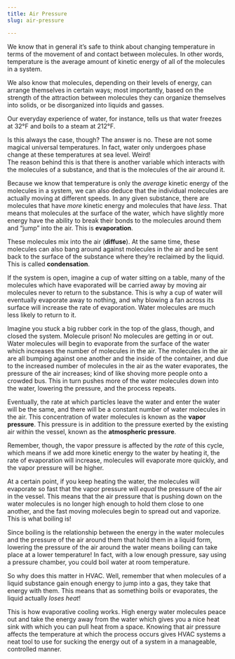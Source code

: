 ```yaml
---
title: Air Pressure
slug: air-pressure

---
```

We know that in general it’s safe to think about changing temperature in terms of the movement of and contact between molecules. In other words, temperature is the average amount of kinetic energy of all of the molecules in a system.

We also know that molecules, depending on their levels of energy, can arrange themselves in certain ways; most importantly, based on the strength of the attraction between molecules they can organize themselves into solids, or be disorganized into liquids and gasses.  
  
Our everyday experience of water, for instance, tells us that water freezes at 32°F and boils to a steam at 212°F.

Is this always the case, though? The answer is no. These are not some magical universal temperatures. In fact, water only undergoes phase change at these temperatures at sea level. Weird!  
The reason behind this is that there is another variable which interacts with the molecules of a substance, and that is the molecules of the air around it.

Because we know that temperature is only the _average_ kinetic energy of the molecules in a system, we can also deduce that the individual molecules are actually moving at different speeds. In any given substance, there are molecules that have _more_ kinetic energy and molecules that have _less_. That means that molecules at the surface of the water, which have slightly more energy have the ability to break their bonds to the molecules around them and “jump” into the air. This is **evaporation**.

These molecules mix into the air (**diffuse**). At the same time, these molecules can also bang around against molecules in the air and be sent back to the surface of the substance where they’re reclaimed by the liquid. This is called **condensation**.

If the system is open, imagine a cup of water sitting on a table, many of the molecules which have evaporated will be carried away by moving air molecules never to return to the substance. This is why a cup of water will eventually evaporate away to nothing, and why blowing a fan across its surface will increase the rate of evaporation. Water molecules are much less likely to return to it.

Imagine you stuck a big rubber cork in the top of the glass, though, and closed the system. Molecule prison! No molecules are getting in or out. Water molecules will begin to evaporate from the surface of the water which increases the number of molecules in the air. The molecules in the air are all bumping against one another and the inside of the container, and due to the increased number of molecules in the air as the water evaporates, the pressure of the air increases; kind of like shoving more people onto a crowded bus. This in turn pushes more of the water molecules down into the water, lowering the pressure, and the process repeats.

Eventually, the rate at which particles leave the water and enter the water will be the same, and there will be a constant number of water molecules in the air. This concentration of water molecules is known as the **vapor pressure**. This pressure is in addition to the pressure exerted by the existing air within the vessel, known as the **atmospheric pressure**.  
  
Remember, though, the vapor pressure is affected by the _rate_ of this cycle, which means if we add more kinetic energy to the water by heating it, the rate of evaporation will increase, molecules will evaporate more quickly, and the vapor pressure will be higher.

At a certain point, if you keep heating the water, the molecules will evaporate so fast that the vapor pressure will _equal_ the pressure of the air in the vessel. This means that the air pressure that is pushing down on the water molecules is no longer high enough to hold them close to one another, and the fast moving molecules begin to spread out and vaporize. This is what boiling is!  
  
Since boiling is the relationship between the energy in the water molecules and the pressure of the air around them that hold them in a liquid form, lowering the pressure of the air around the water means boiling can take place at a lower temperature! In fact, with a low enough pressure, say using a pressure chamber, you could boil water at room temperature.  
  
So why does this matter in HVAC. Well, remember that when molecules of a liquid substance gain enough energy to jump into a gas, they take that energy with them. This means that as something boils or evaporates, the liquid actually _loses heat_!

This is how evaporative cooling works. High energy water molecules peace out and take the energy away from the water which gives you a nice heat sink with which you can pull heat from a space. Knowing that air pressure affects the temperature at which the process occurs gives HVAC systems a neat tool to use for sucking the energy out of a system in a manageable, controlled manner.